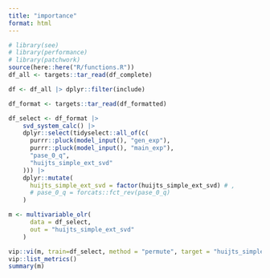 ```yaml
---
title: "importance"
format: html
---
```


```r
# library(see)
# library(performance)
# library(patchwork)
source(here::here("R/functions.R"))
df_all <- targets::tar_read(df_complete)

df <- df_all |> dplyr::filter(include)

df_format <- targets::tar_read(df_formatted)

```

```r
df_select <- df_format |>
    svd_system_calc() |>
    dplyr::select(tidyselect::all_of(c(
      purrr::pluck(model_input(), "gen_exp"),
      purrr::pluck(model_input(), "main_exp"),
      "pase_0_q",
      "huijts_simple_ext_svd"
    ))) |>
    dplyr::mutate(
      huijts_simple_ext_svd = factor(huijts_simple_ext_svd) # ,
      # pase_0_q = forcats::fct_rev(pase_0_q)
    )

m <- multivariable_olr(
      data = df_select,
      out = "huijts_simple_ext_svd"
    )

vip::vi(m, train=df_select, method = "permute", target = "huijts_simple_ext_svd", metric = "mae", pred_wrapper = predict, nsim = 1000)
vip::list_metrics()
summary(m)
```

